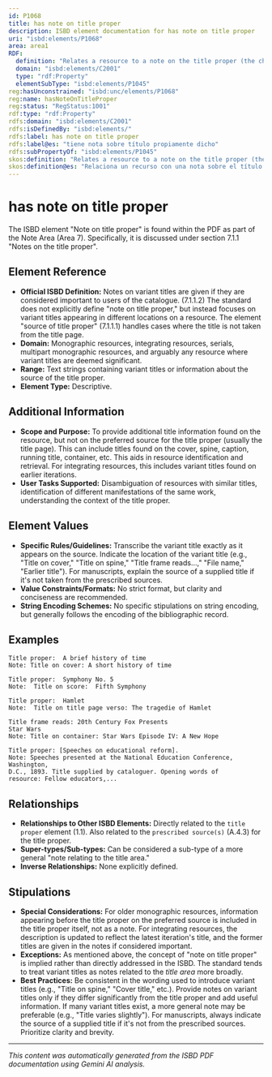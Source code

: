 ```yaml
---
id: P1068
title: has note on title proper
description: ISBD element documentation for has note on title proper
uri: "isbd:elements/P1068"
area: area1
RDF:
  definition: "Relates a resource to a note on the title proper (the chief name of a resource, i.e. the title of a resource in the form in which it appears on the preferred source of information for the resource)."
  domain: "isbd:elements/C2001"
  type: "rdf:Property"
  elementSubType: "isbd:elements/P1045"
reg:hasUnconstrained: "isbd:unc/elements/P1068"
reg:name: hasNoteOnTitleProper
reg:status: "RegStatus:1001"
rdf:type: "rdf:Property"
rdfs:domain: "isbd:elements/C2001"
rdfs:isDefinedBy: "isbd:elements/"
rdfs:label: has note on title proper
rdfs:label@es: "tiene nota sobre título propiamente dicho"
rdfs:subPropertyOf: "isbd:elements/P1045"
skos:definition: "Relates a resource to a note on the title proper (the chief name of a resource, i.e. the title of a resource in the form in which it appears on the preferred source of information for the resource)."
skos:definition@es: "Relaciona un recurso con una nota sobre el título propiamente dicho (el nombre principal de un recurso, por ejemplo, el título de un recurso en la forma en la que aparece en la fuente preferida de información de información para el recurso)."
---
```

# has note on title proper

The ISBD element "Note on title proper" is found within the PDF as part of the Note Area (Area 7).  Specifically, it is discussed under section 7.1.1 "Notes on the title proper".


## Element Reference

- **Official ISBD Definition:** Notes on variant titles are given if they are considered important to users of the catalogue. (7.1.1.2)  The standard does not explicitly define "note on title proper," but instead focuses on variant titles appearing in different locations on a resource.  The element "source of title proper" (7.1.1.1) handles cases where the title is not taken from the title page.
- **Domain:**  Monographic resources, integrating resources, serials, multipart monographic resources, and arguably any resource where variant titles are deemed significant.
- **Range:**  Text strings containing variant titles or information about the source of the title proper.
- **Element Type:** Descriptive.


## Additional Information

- **Scope and Purpose:** To provide additional title information found on the resource, but not on the preferred source for the title proper (usually the title page). This can include titles found on the cover, spine, caption, running title, container, etc. This aids in resource identification and retrieval. For integrating resources, this includes variant titles found on earlier iterations.
- **User Tasks Supported:**  Disambiguation of resources with similar titles, identification of different manifestations of the same work, understanding the context of the title proper.


## Element Values

- **Specific Rules/Guidelines:**  Transcribe the variant title exactly as it appears on the source.  Indicate the location of the variant title (e.g., "Title on cover," "Title on spine,"  "Title frame reads...," "File name," "Earlier title"). For manuscripts, explain the source of a supplied title if it's not taken from the prescribed sources.
- **Value Constraints/Formats:** No strict format, but clarity and conciseness are recommended.
- **String Encoding Schemes:** No specific stipulations on string encoding, but generally follows the encoding of the bibliographic record.


## Examples

```
Title proper:  A brief history of time
Note: Title on cover: A short history of time
```

```
Title proper:  Symphony No. 5
Note:  Title on score:  Fifth Symphony
```

```
Title proper:  Hamlet
Note:  Title on title page verso: The tragedie of Hamlet
```

```
Title frame reads: 20th Century Fox Presents
Star Wars
Note: Title on container: Star Wars Episode IV: A New Hope
```

```
Title proper: [Speeches on educational reform].
Note: Speeches presented at the National Education Conference, Washington,
D.C., 1893. Title supplied by cataloguer. Opening words of
resource: Fellow educators,...
```

## Relationships

- **Relationships to Other ISBD Elements:** Directly related to the `title proper` element (1.1). Also related to the `prescribed source(s)` (A.4.3) for the title proper.
- **Super-types/Sub-types:** Can be considered a sub-type of a more general "note relating to the title area."
- **Inverse Relationships:** None explicitly defined.



## Stipulations

- **Special Considerations:** For older monographic resources, information appearing before the title proper on the preferred source is included in the title proper itself, not as a note. For integrating resources, the description is updated to reflect the latest iteration's title, and the former titles are given in the notes if considered important.
- **Exceptions:** As mentioned above, the concept of "note on title proper" is implied rather than directly addressed in the ISBD.  The standard tends to treat variant titles as notes related to the *title area* more broadly.
- **Best Practices:**  Be consistent in the wording used to introduce variant titles (e.g., "Title on spine," "Cover title," etc.).  Provide notes on variant titles only if they differ significantly from the title proper and add useful information. If many variant titles exist, a more general note may be preferable (e.g., "Title varies slightly"). For manuscripts, always indicate the source of a supplied title if it's not from the prescribed sources.  Prioritize clarity and brevity.


---

*This content was automatically generated from the ISBD PDF documentation using Gemini AI analysis.*
